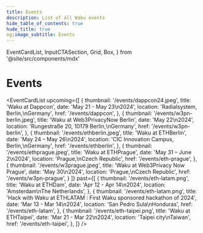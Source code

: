 ```yaml
---
title: Events
description: List of all Waku events
hide_table_of_contents: true
hude_title: true
og:image_subtitle: Events
---
```


  EventCardList,
  InputCTASection,
  Grid,
  Box,
} from '@site/src/components/mdx'

# Events

<head>
  <body className="events full-width event-details no-breadcrumbs" />
</head>

<EventCardList
  upcoming={[
    {
      thumbnail: '/events/dappcon24.jpeg',
      title: 'Waku at Dappcon',
      date: 'May 21 - May 23\n2024',
      location: 'Radialsystem, Berlin,\nGermany',
      href: '/events/dappcon',
    },
    {
      thumbnail: '/events/w3pn-berlin.jpeg',
      title: 'Waku at Web3PrivacyNow Berlin',
      date: 'May 22\n2024',
      location: 'Rungestraße 20, 10179 Berlin,\nGermany',
      href: '/events/w3pn-berlin',
    },
    {
      thumbnail: '/events/ethberlin.jpeg',
      title: 'Waku at ETHBerlin',
      date: 'May 24 – May 26\n2024',
      location: 'CIC Innovation Campus, Berlin,\nGermany',
      href: '/events/ethberlin',
    },
    {
      thumbnail: '/events/ethprague.jpeg',
      title: 'Waku at ETHPrague',
      date: 'May 31 – June 2\n2024',
      location: 'Prague,\nCzech Republic',
      href: '/events/eth-prague',
    },
    {
      thumbnail: '/events/w3prague.jpeg',
      title: 'Waku at Web3Privacy Now Prague',
      date: 'May 30\n2024',
      location: 'Prague,\nCzech Republic',
      href: '/events/w3pn-prague',
    }
  ]}
  past={[
      {
      thumbnail: '/events/eth-latam.png',
      title: 'Waku at ETHDam',
      date: 'Apr 12 - Apr 14\n2024',
      location: 'Amsterdam\nThe Netherlands',
    },
    {
      thumbnail: '/events/eth-latam.png',
      title: 'Hack with Waku at ETHLATAM : First Waku sponsored hackathon of 2024',
      date: 'Mar 13 - Mar 14\n2024',
      location: 'San Pedro Sula\nHonduras',
      href: '/events/eth-latam',
    },
    {
      thumbnail: '/events/eth-taipei.png',
      title: 'Waku at ETHTaipei',
      date: 'Mar 21 - Mar 22\n2024',
      location: 'Taipei city\nTaiwan',
      href: '/events/eth-taipei',
    },
  ]}
/>
